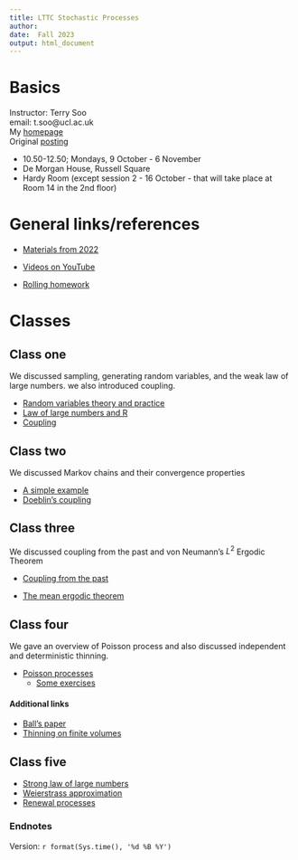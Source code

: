 ```yaml
---
title: LTTC Stochastic Processes 
author: 
date:  Fall 2023
output: html_document
---
```



#  Basics




Instructor:  Terry Soo
<br>
email:  t.soo@ucl.ac.uk
<br>
My [homepage](https://www.terrysoo.com)
<br>
Original [posting](http://www.ltcc.ac.uk/timetable/)
<br>

* 10.50-12.50; Mondays, 9 October - 6 November   
* De Morgan House, Russell Square
* Hardy Room (except session 2 - 16 October - that will take place at Room 14 in the 2nd floor)






# General links/references 

*  [Materials from 2022](https://tsoo-math.github.io/lttc/skeleton-LTTC-2022.html)

*  [Videos on YouTube](https://tsoo-math.github.io/ucl2/YT.html)


*  [Rolling homework](https://tsoo-math.github.io/lttc/homeworklttc.html)

# Classes

## Class one

We discussed sampling, generating random variables, and the weak law of large numbers.  we also introduced coupling.

* [Random variables theory and practice](https://tsoo-math.github.io/ucl/randomTP.html)
* [Law of large numbers and R](https://tsoo-math.github.io/ucl/prob-viaR.html)
* [Coupling](https://tsoo-math.github.io/ucl/TV-lec.html)

## Class two

We discussed Markov chains and their convergence properties

* [A simple example](https://tsoo-math.github.io/ucl4/week8-2023-inclass-sol.html)
* [Doeblin's coupling](https://tsoo-math.github.io/ucl/markov-c.html)

## Class three

We discussed coupling from the past and von Neumann's $L^2$ Ergodic Theorem

* [Coupling from the past](https://tsoo-math.github.io/ucl/coupling-from-past-lec.html)

* [The mean ergodic theorem](https://www.dropbox.com/scl/fi/6gnp5ywp2rgpirsc8yptv/lec2-von.pdf?rlkey=ltqn8y4efrr2o4ve15992azi2&dl=0)

## Class four

We gave an overview of Poisson process and also discussed independent and deterministic thinning.

* [Poisson processes](https://tsoo-math.github.io/ucl/poisson.html)
  * [Some exercises](https://tsoo-math.github.io/ucl/poisson-ex.worked.html)

#### Additional links

* [Ball's paper](https://www.emis.de/journals/EJP-ECP/article/view/1134.html)
* [Thinning on finite volumes](https://www.ams.org/journals/proc/2011-139-02/S0002-9939-2010-10535-X/S0002-9939-2010-10535-X.pdf)


## Class five

* [Strong law of large numbers](https://tsoo-math.github.io/ucl/borel.html)
* [Weierstrass approximation](https://tsoo-math.github.io/ucl2/bernstein.html)
* [Renewal processes](https://tsoo-math.github.io/ucl/intro-renewal.html)
  
### Endnotes

Version: `r format(Sys.time(), '%d %B %Y')`


<br>
<br>
<br>
